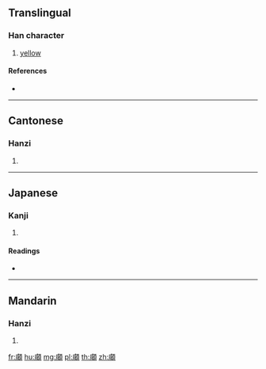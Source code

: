 {{character info/new}}
==Translingual==

===Han character===
{{Han char|rn=181|rad=頁|as=09|sn=18|four=51286|canj=IRMBC}}

# [[yellow]]

====References====
* {{Han ref|kx=1407.120|dkj=43598|dj=1925.050|hdz=74380.150|uh=9851|ud=38993|bh=F1A9|bd=61865}}

----

==Cantonese==

===Hanzi===
{{yue-hanzi|jyut=|y=ham2}}

# {{defn|lang=yue|sort=頁09}}

----

==Japanese==

===Kanji===
{{ja-kanji|grade=|rs=頁09}}

# {{defn|lang=ja|sort=頁09}}

====Readings====
* {{ja-readings|on=[[かん]] (kan), [[こん]] (kon), [[けん]] (ken), [[がん]] (gan), [[げん]] (gen)|kun=[[きいろい]] (kiiroi)}}

----

==Mandarin==

===Hanzi===
{{cmn-hanzi|pin=[[kǎn]] ([[kan3]]), [[yá]] ([[ya2]]), [[hàn]] ([[han4]])|wg=k'an<sup>3</sup>, ya<sup>2</sup>}}

# {{defn|lang=cmn|sort=頁09}}

[[fr:顑]]
[[hu:顑]]
[[mg:顑]]
[[pl:顑]]
[[th:顑]]
[[zh:顑]]